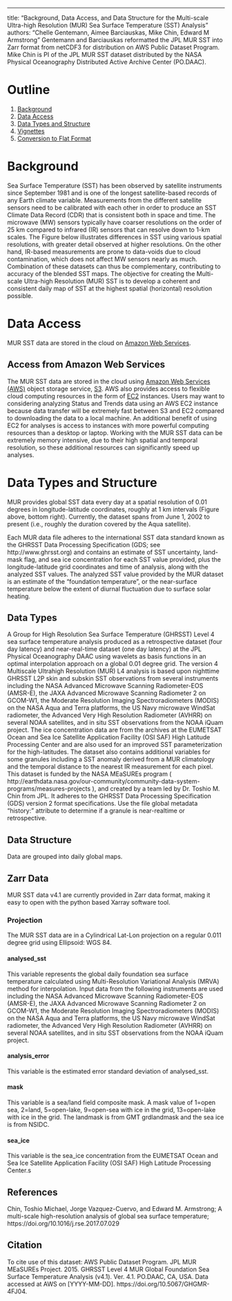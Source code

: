 ---

title: "Background, Data Access, and Data Structure for the  Multi-scale Ultra-high Resolution (MUR) Sea Surface Temperature (SST) Analysis"
authors: "Chelle Gentemann, Aimee Barciauskas, Mike Chin, Edward M Armstrong"
Gentemann and Barciauskas reformatted the JPL MUR SST into Zarr format from netCDF3 for distribution on AWS Public Dataset Program.  Mike Chin is PI of the JPL MUR SST dataset distributed by the NASA Physical Oceanography Distributed Active Archive Center (PO.DAAC).

<style type="text/css">
.table {
    width: 50%;
}
</style>
 
# Outline

1. [Background](#background)
2. [Data Access](#data-access)
3. [Data Types and Structure](#data-types-and-structure)
4. [Vignettes](#vignettes)
5. [Conversion to Flat Format](#conversion-to-flat-format)

# Background

Sea Surface Temperature (SST) has been observed by satellite instruments since September 1981 and is one of the longest satellite-based records of any Earth climate variable. Measurements from the different satellite sensors need to be calibrated with each other in order to produce an SST Climate Data Record (CDR) that is consistent both in space and time. The microwave (MW) sensors typically have coarser resolutions on the order of 25 km compared to infrared (IR) sensors that can resolve down to 1-km scales. The Figure below illustrates differences in SST using various spatial resolutions, with greater detail observed at higher resolutions. On the other hand, IR-based measurements are prone to data-voids due to cloud contamination, which does not affect MW sensors nearly as much.  Combination of these datasets can thus be complementary, contributing to accuracy of the blended SST maps. The objective for creating the Multi-scale Ultra-high Resolution (MUR) SST is to develop a coherent and consistent daily map of SST at the highest spatial (horizontal) resolution possible.

# Data Access

MUR SST data are stored in the cloud on [Amazon Web Services](https://registry.opendata.aws/mur_sst/).

## Access from Amazon Web Services


The MUR SST data are stored in the cloud using [Amazon Web Services (AWS)](https://aws.amazon.com/) object storage service, [S3](https://aws.amazon.com/s3/). AWS also provides access to flexible cloud computing resources in the form of [EC2](https://aws.amazon.com/ec2/) instances. Users may want to considering analyzing Status and Trends data using an AWS EC2 instance because data transfer will be extremely fast between S3 and EC2 compared to downloading the data to a local machine. An additional benefit of using EC2 for analyses is access to instances with more powerful computing resources than a desktop or laptop. Working with the MUR SST data can be extremely memory intensive, due to their high spatial and temporal resolution, so these additional resources can significantly speed up analyses.


# Data Types and Structure

MUR provides global SST data every day at a spatial resolution of 0.01 degrees in longitude-latitude coordinates, roughly at 1 km intervals (Figure above, bottom right). Currently, the dataset spans from June 1, 2002 to present (i.e., roughly the duration covered by the Aqua satellite).
 
Each MUR data file adheres to the international SST data standard known as the GHRSST Data Processing Specification (GDS; see http://www.ghrsst.org) and contains an estimate of SST uncertainty, land-mask flag, and sea ice concentration for each SST value provided, plus the longitude-latitude grid coordinates and time of analysis, along with the analyzed SST values. The analyzed SST value provided by the MUR dataset is an estimate of the "foundation temperature", or the near-surface temperature below the extent of diurnal fluctuation due to surface solar heating.

## Data Types

A Group for High Resolution Sea Surface Temperature (GHRSST) Level 4 sea surface temperature analysis produced as a retrospective dataset (four day latency) and near-real-time dataset (one day latency) at the JPL Physical Oceanography DAAC using wavelets as basis functions in an optimal interpolation approach on a global 0.01 degree grid. The version 4 Multiscale Ultrahigh Resolution (MUR) L4 analysis is based upon nighttime GHRSST L2P skin and subskin SST observations from several instruments including the NASA Advanced Microwave Scanning Radiometer-EOS (AMSR-E), the JAXA Advanced Microwave Scanning Radiometer 2 on GCOM-W1, the Moderate Resolution Imaging Spectroradiometers (MODIS) on the NASA Aqua and Terra platforms, the US Navy microwave WindSat radiometer, the Advanced Very High Resolution Radiometer (AVHRR) on several NOAA satellites, and in situ SST observations from the NOAA iQuam project. The ice concentration data are from the archives at the EUMETSAT Ocean and Sea Ice Satellite Application Facility (OSI SAF) High Latitude Processing Center and are also used for an improved SST parameterization for the high-latitudes. The dataset also contains additional variables for some granules including a SST anomaly derived from a MUR climatology and the temporal distance to the nearest IR measurement for each pixel. This dataset is funded by the NASA MEaSUREs program ( http://earthdata.nasa.gov/our-community/community-data-system-programs/measures-projects ), and created by a team led by Dr. Toshio M. Chin from JPL. It adheres to the GHRSST Data Processing Specification (GDS) version 2 format specifications. Use the file global metadata "history:" attribute to determine if a granule is near-realtime or retrospective.

## Data Structure

Data are grouped into daily global maps.

## Zarr Data

MUR SST data v4.1 are currently provided in Zarr data format, making it easy to open with the python based Xarray software tool.


### Projection

The MUR SST data are in a Cylindrical Lat-Lon projection on a regular 0.011 degree grid using Ellipsoid: WGS 84.  
    
    
#### analysed_sst


This variable represents the global daily foundation sea surface temperature calculated using Multi-Resolution Variational Analysis (MRVA) method for interpolation.  Input data from the following instruments are used including the NASA Advanced Microwave Scanning Radiometer-EOS (AMSR-E), the JAXA Advanced Microwave Scanning Radiometer 2 on GCOM-W1, the Moderate Resolution Imaging Spectroradiometers (MODIS) on the NASA Aqua and Terra platforms, the US Navy microwave WindSat radiometer, the Advanced Very High Resolution Radiometer (AVHRR) on several NOAA satellites, and in situ SST observations from the NOAA iQuam project.


#### analysis_error

This variable is the estimated error standard deviation of analysed_sst.

#### mask

This variable is a sea/land field composite mask.  A mask value of 1=open sea, 2=land, 5=open-lake, 9=open-sea with ice in the grid, 13=open-lake with ice in the grid.  The landmask is from GMT grdlandmask and the sea ice is from NSIDC.

#### sea_ice


This variable is the sea_ice concentration from the EUMETSAT Ocean and Sea Ice Satellite Application Facility (OSI SAF) High Latitude Processing Center.s

## References

Chin, Toshio Michael, Jorge Vazquez-Cuervo, and Edward M. Armstrong; A multi-scale high-resolution analysis of global sea surface temperature; https://doi.org/10.1016/j.rse.2017.07.029

## Citation

To cite use of this dataset: AWS Public Dataset Program.  JPL MUR MEaSUREs Project. 2015. GHRSST Level 4 MUR Global Foundation Sea Surface Temperature Analysis (v4.1). Ver. 4.1. PO.DAAC, CA, USA.  Data accessed at AWS on [YYYY-MM-DD]. https://doi.org/10.5067/GHGMR-4FJ04.

